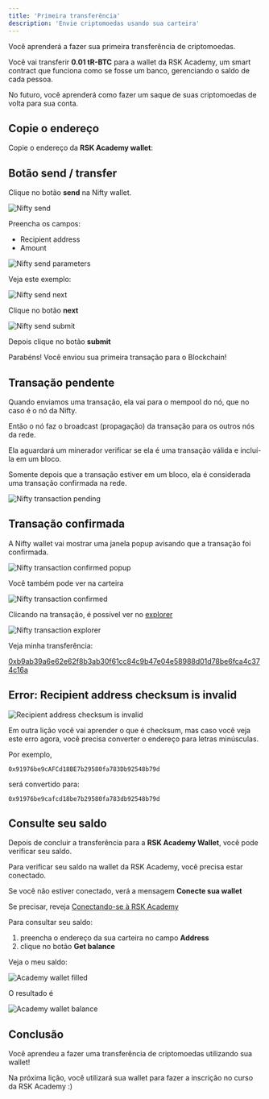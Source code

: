 ---
title: 'Primeira transferência'
description: 'Envie criptomoedas usando sua carteira'
---

Você aprenderá a fazer sua primeira transferência de criptomoedas.

Você vai transferir **0.01 tR-BTC** para a wallet da RSK Academy, um smart contract
que funciona como se fosse um banco, gerenciando o saldo de cada pessoa.

No futuro, você aprenderá como fazer um saque de suas criptomoedas de volta para sua conta.

## Copie o endereço

Copie o endereço da **RSK Academy wallet**:

<WalletAddress />

## Botão send / transfer

Clique no botão **send** na Nifty wallet.

![Nifty send](/img/courses/dev/01/first-transfer/image-01.png)

Preencha os campos:

- Recipient address
- Amount

![Nifty send parameters](/img/courses/dev/01/first-transfer/image-02.png)

Veja este exemplo:

![Nifty send next](/img/courses/dev/01/first-transfer/image-03.png)

Clique no botão **next**

![Nifty send submit](/img/courses/dev/01/first-transfer/image-05.png)

Depois clique no botão **submit**

Parabéns! Você enviou sua primeira transação para o Blockchain!

## Transação pendente

Quando enviamos uma transação, ela vai para o mempool do nó, que no caso é o nó da Nifty.

Então o nó faz o broadcast (propagação) da transação para os outros nós da rede.

Ela aguardará um minerador verificar se ela é uma transação válida e incluí-la em um bloco.

Somente depois que a transação estiver em um bloco, ela é considerada uma transação confirmada na rede.

![Nifty transaction pending](/img/courses/dev/01/first-transfer/image-06.png)

## Transação confirmada

A Nifty wallet vai mostrar uma janela popup avisando que a transação foi confirmada.

![Nifty transaction confirmed popup](/img/courses/dev/01/first-transfer/image-07.png)

Você também pode ver na carteira

![Nifty transaction confirmed](/img/courses/dev/01/first-transfer/image-08.png)

Clicando na transação, é possível ver no [explorer](https://explorer.testnet.rsk.co/)

![Nifty transaction explorer](/img/courses/dev/01/first-transfer/image-09.png)

Veja minha transferência:

[0xb9ab39a6e62e62f8b3ab30f61cc84c9b47e04e58988d01d78be6fca4c374c16a](https://explorer.testnet.rsk.co/tx/0xb9ab39a6e62e62f8b3ab30f61cc84c9b47e04e58988d01d78be6fca4c374c16a)

## Error: Recipient address checksum is invalid

![Recipient address checksum is invalid](/img/courses/dev/01/first-transfer/image-04.png)

Em outra lição você vai aprender o que é checksum,
mas caso você veja este erro agora,
você precisa converter o endereço para letras minúsculas.

Por exemplo,

`0x91976be9cAFCd18BE7b29580fa783Db92548b79d`

será convertido para:

`0x91976be9cafcd18be7b29580fa783db92548b79d`

## Consulte seu saldo

Depois de concluir a transferência para a **RSK Academy Wallet**,
você pode verificar seu saldo.

Para verificar seu saldo na wallet da RSK Academy, você precisa estar conectado.

Se você não estiver conectado, verá a mensagem **Conecte sua wallet**

Se precisar, reveja
[Conectando-se à RSK Academy](/courses/dev/01/connecting-to-academy)

<AcademyWallet />

Para consultar seu saldo:

1. preencha o endereço da sua carteira no campo **Address**
2. clique no botão **Get balance**

Veja o meu saldo:

![Academy wallet filled](/img/courses/dev/01/first-transfer/image-12.png)

O resultado é 

![Academy wallet balance](/img/courses/dev/01/first-transfer/image-13.png)

## Conclusão

Você aprendeu a fazer uma transferência de criptomoedas utilizando sua wallet!

Na próxima lição, você utilizará sua wallet para fazer a inscrição no curso da RSK Academy :)
